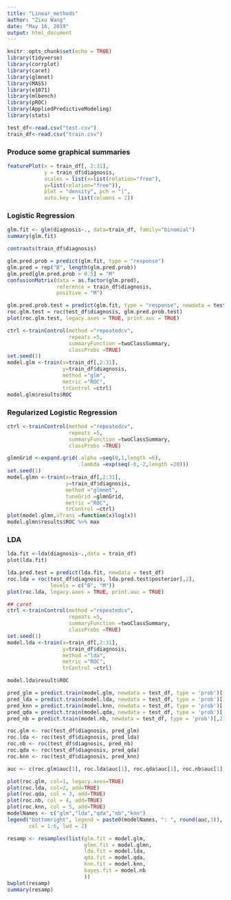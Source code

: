 ```yaml
---
title: "Linear_methods"
author: "Zixu Wang"
date: "May 16, 2019"
output: html_document
---
```


```r
knitr::opts_chunk$set(echo = TRUE)
library(tidyverse) 
library(corrplot) 
library(caret) 
library(glmnet)
library(MASS)
library(e1071)
library(mlbench)
library(pROC)
library(AppliedPredictiveModeling)
library(stats)
```

```r
test_df<-read.csv("test.csv")
train_df<-read.csv("train.csv")
```

### Produce some graphical summaries
```r
featurePlot(x = train_df[, 2:31],
            y = train_df$diagnosis,
            scales = list(x=list(relation="free"),
            y=list(relation="free")),
            plot = "density", pch = "|",
            auto.key = list(columns = 2))
```

### Logistic Regression
```r
glm.fit <- glm(diagnosis~., data=train_df, family="binomial")
summary(glm.fit)

contrasts(train_df$diagnosis)

glm.pred.prob = predict(glm.fit, type = "response")
glm.pred = rep("B", length(glm.pred.prob))
glm.pred[glm.pred.prob > 0.5] = "M"
confusionMatrix(data = as.factor(glm.pred),
                reference = train_df$diagnosis,
                positive = "M")

glm.pred.prob.test = predict(glm.fit, type = "response", newdata = test_df)
roc.glm.test = roc(test_df$diagnosis, glm.pred.prob.test)
plot(roc.glm.test, legacy.axes = TRUE, print.auc = TRUE)

ctrl <-trainControl(method ="repeatedcv",
                    repeats =5,
                    summaryFunction =twoClassSummary,
                    classProbs =TRUE)
set.seed(1)
model.glm <-train(x=train_df[,2:31],
                  y=train_df$diagnosis,
                  method ="glm",
                  metric ="ROC",
                  trControl =ctrl)
model.glm$results$ROC
```

### Regularized Logistic Regression
```r
ctrl <-trainControl(method ="repeatedcv",
                    repeats =5,
                    summaryFunction =twoClassSummary,
                    classProbs =TRUE)

glmnGrid <-expand.grid(.alpha =seq(0,1,length =6),
                       .lambda =exp(seq(-6,-2,length =20)))
set.seed(1)
model.glmn <-train(x=train_df[,2:31],
                   y=train_df$diagnosis,
                   method ="glmnet",
                   tuneGrid =glmnGrid,
                   metric ="ROC",
                   trControl =ctrl)
plot(model.glmn,xTrans =function(x)log(x))
model.glmn$results$ROC %>% max

```

### LDA
```r
lda.fit <-lda(diagnosis~.,data = train_df)
plot(lda.fit)

lda.pred.test = predict(lda.fit, newdata = test_df)
roc.lda = roc(test_df$diagnosis, lda.pred.test$posterior[,2],
              levels = c("B", "M"))
plot(roc.lda, legacy.axes = TRUE, print.auc = TRUE)

## caret
ctrl <-trainControl(method ="repeatedcv",
                    repeats =5,
                    summaryFunction =twoClassSummary,
                    classProbs =TRUE)
set.seed(1)
model.lda <-train(x=train_df[,2:31],
                  y=train_df$diagnosis,
                  method ="lda",
                  metric ="ROC",
                  trControl =ctrl)

model.lda$result$ROC
```

```r
pred_glm = predict.train(model.glm, newdata = test_df, type = 'prob')[,2]
pred_lda = predict.train(model.lda, newdata = test_df, type = 'prob')[,2]
pred_knn = predict.train(model.knn, newdata = test_df, type = 'prob')[,2]
pred_qda = predict.train(model.qda, newdata = test_df, type = 'prob')[,2]
pred_nb = predict.train(model.nb, newdata = test_df, type = 'prob')[,2]

roc.glm <- roc(test_df$diagnosis, pred_glm)
roc.lda <- roc(test_df$diagnosis, pred_lda)
roc.nb <- roc(test_df$diagnosis, pred_nb)
roc.qda <- roc(test_df$diagnosis, pred_qda)
roc.knn <- roc(test_df$diagnosis, pred_knn)

auc <- c(roc.glm$auc[1], roc.lda$auc[1], roc.qda$auc[1], roc.nb$auc[1], roc.knn$auc[1])

plot(roc.glm, col=1, legacy.axes=TRUE)
plot(roc.lda, col=2, add=TRUE)
plot(roc.qda, col = 3, add=TRUE)
plot(roc.nb, col = 4, add=TRUE)
plot(roc.knn, col = 5, add=TRUE)
modelNames <- c("glm","lda","qda","nb","knn")
legend("bottomright", legend = paste0(modelNames, ": ", round(auc,3)),
       col = 1:6, lwd = 2)
```

```r
resamp <- resamples(list(glm.fit = model.glm,
                         glmn.fit = model.glmn,
                         lda.fit = model.lda,
                         qda.fit = model.qda,
                         knn.fit = model.knn,
                         bayes.fit = model.nb
                         ))
bwplot(resamp)
summary(resamp)
```

